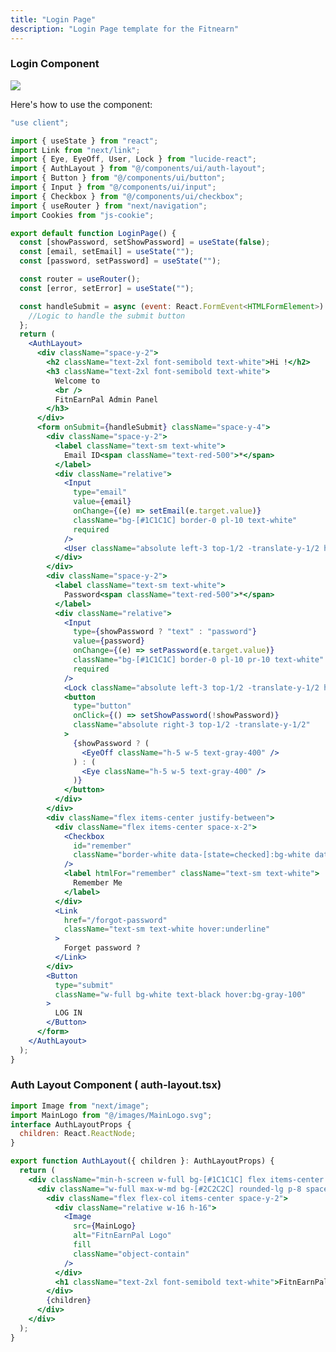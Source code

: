 ```yaml
---
title: "Login Page"
description: "Login Page template for the Fitnearn"
---
```


### Login Component

<Frame>
  <img src="/images/login.png" style={{ borderRadius: "0.5rem" }} />
</Frame>

Here's how to use the component:

```jsx
"use client";

import { useState } from "react";
import Link from "next/link";
import { Eye, EyeOff, User, Lock } from "lucide-react";
import { AuthLayout } from "@/components/ui/auth-layout";
import { Button } from "@/components/ui/button";
import { Input } from "@/components/ui/input";
import { Checkbox } from "@/components/ui/checkbox";
import { useRouter } from "next/navigation";
import Cookies from "js-cookie";

export default function LoginPage() {
  const [showPassword, setShowPassword] = useState(false);
  const [email, setEmail] = useState("");
  const [password, setPassword] = useState("");

  const router = useRouter();
  const [error, setError] = useState("");

  const handleSubmit = async (event: React.FormEvent<HTMLFormElement>) => {
    //Logic to handle the submit button
  };
  return (
    <AuthLayout>
      <div className="space-y-2">
        <h2 className="text-2xl font-semibold text-white">Hi !</h2>
        <h3 className="text-2xl font-semibold text-white">
          Welcome to
          <br />
          FitnEarnPal Admin Panel
        </h3>
      </div>
      <form onSubmit={handleSubmit} className="space-y-4">
        <div className="space-y-2">
          <label className="text-sm text-white">
            Email ID<span className="text-red-500">*</span>
          </label>
          <div className="relative">
            <Input
              type="email"
              value={email}
              onChange={(e) => setEmail(e.target.value)}
              className="bg-[#1C1C1C] border-0 pl-10 text-white"
              required
            />
            <User className="absolute left-3 top-1/2 -translate-y-1/2 h-5 w-5 text-gray-400" />
          </div>
        </div>
        <div className="space-y-2">
          <label className="text-sm text-white">
            Password<span className="text-red-500">*</span>
          </label>
          <div className="relative">
            <Input
              type={showPassword ? "text" : "password"}
              value={password}
              onChange={(e) => setPassword(e.target.value)}
              className="bg-[#1C1C1C] border-0 pl-10 pr-10 text-white"
              required
            />
            <Lock className="absolute left-3 top-1/2 -translate-y-1/2 h-5 w-5 text-gray-400" />
            <button
              type="button"
              onClick={() => setShowPassword(!showPassword)}
              className="absolute right-3 top-1/2 -translate-y-1/2"
            >
              {showPassword ? (
                <EyeOff className="h-5 w-5 text-gray-400" />
              ) : (
                <Eye className="h-5 w-5 text-gray-400" />
              )}
            </button>
          </div>
        </div>
        <div className="flex items-center justify-between">
          <div className="flex items-center space-x-2">
            <Checkbox
              id="remember"
              className="border-white data-[state=checked]:bg-white data-[state=checked]:text-black"
            />
            <label htmlFor="remember" className="text-sm text-white">
              Remember Me
            </label>
          </div>
          <Link
            href="/forgot-password"
            className="text-sm text-white hover:underline"
          >
            Forget password ?
          </Link>
        </div>
        <Button
          type="submit"
          className="w-full bg-white text-black hover:bg-gray-100"
        >
          LOG IN
        </Button>
      </form>
    </AuthLayout>
  );
}
```

### Auth Layout Component ( auth-layout.tsx)

```jsx
import Image from "next/image";
import MainLogo from "@/images/MainLogo.svg";
interface AuthLayoutProps {
  children: React.ReactNode;
}

export function AuthLayout({ children }: AuthLayoutProps) {
  return (
    <div className="min-h-screen w-full bg-[#1C1C1C] flex items-center justify-center p-4">
      <div className="w-full max-w-md bg-[#2C2C2C] rounded-lg p-8 space-y-6">
        <div className="flex flex-col items-center space-y-2">
          <div className="relative w-16 h-16">
            <Image
              src={MainLogo}
              alt="FitnEarnPal Logo"
              fill
              className="object-contain"
            />
          </div>
          <h1 className="text-2xl font-semibold text-white">FitnEarnPal</h1>
        </div>
        {children}
      </div>
    </div>
  );
}
```
